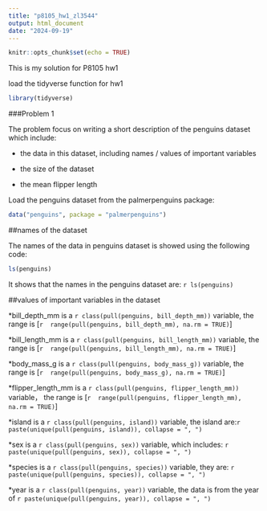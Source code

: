 ```yaml
---
title: "p8105_hw1_zl3544"
output: html_document
date: "2024-09-19"
---
```


```r
knitr::opts_chunk$set(echo = TRUE)
```
This is my solution for P8105 hw1

load the tidyverse function for hw1
```r
library(tidyverse)
```
###Problem 1

The problem focus on writing a short description of the penguins dataset which include:

* the data in this dataset, including names / values of important variables

* the size of the dataset

* the mean flipper length

Load the penguins dataset from the palmerpenguins package:
```r
data("penguins", package = "palmerpenguins")
```
##names of the dataset

The names of the data in penguins dataset is showed using the following code:
```r
ls(penguins)
```
It shows that the names in the penguins dataset are: `r ls(penguins)`

##values of important variables in the dataset

*bill_depth_mm is a `r class(pull(penguins, bill_depth_mm))` variable, 
the range is [`r  range(pull(penguins, bill_depth_mm), na.rm = TRUE)`]

*bill_length_mm is a `r class(pull(penguins, bill_length_mm))` variable,
the range is [`r  range(pull(penguins, bill_length_mm), na.rm = TRUE)`]

*body_mass_g is a `r class(pull(penguins, body_mass_g))` variable,
the range is [`r  range(pull(penguins, body_mass_g), na.rm = TRUE)`]

*flipper_length_mm is a `r class(pull(penguins, flipper_length_mm))` variable，
the range is [`r  range(pull(penguins, flipper_length_mm), na.rm = TRUE)`]

*island is a `r class(pull(penguins, island))` variable, 
the island are:`r paste(unique(pull(penguins, island)), collapse = ", ")`

*sex is a `r class(pull(penguins, sex))` variable,
which includes: `r paste(unique(pull(penguins, sex)), collapse = ", ")`

*species is a `r class(pull(penguins, species))` variable,
they are: `r paste(unique(pull(penguins, species)), collapse = ", ")`

*year is a `r class(pull(penguins, year))` variable,
the data is from the year of `r paste(unique(pull(penguins, year)), collapse = ", ")`


